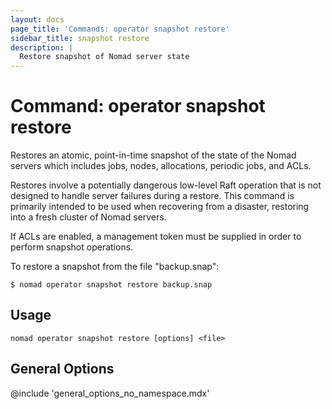 ```yaml
---
layout: docs
page_title: 'Commands: operator snapshot restore'
sidebar_title: snapshot restore
description: |
  Restore snapshot of Nomad server state
---
```


# Command: operator snapshot restore

Restores an atomic, point-in-time snapshot of the state of the Nomad servers
which includes jobs, nodes, allocations, periodic jobs, and ACLs.

Restores involve a potentially dangerous low-level Raft operation that is not
designed to handle server failures during a restore. This command is primarily
intended to be used when recovering from a disaster, restoring into a fresh
cluster of Nomad servers.

If ACLs are enabled, a management token must be supplied in order to perform
snapshot operations.

To restore a snapshot from the file "backup.snap":

```shell-session
$ nomad operator snapshot restore backup.snap
```

## Usage

```plaintext
nomad operator snapshot restore [options] <file>
```

## General Options

@include 'general_options_no_namespace.mdx'

[outage recovery]: https://learn.hashicorp.com/tutorials/nomad/outage-recovery
